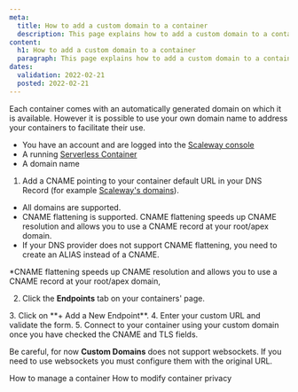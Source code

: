 ```yaml
---
meta:
  title: How to add a custom domain to a container
  description: This page explains how to add a custom domain to a container
content:
  h1: How to add a custom domain to a container
  paragraph: This page explains how to add a custom domain to a container
dates:
  validation: 2022-02-21
  posted: 2022-02-21
---
```


Each container comes with an automatically generated domain on which it is available. However it is possible to use your own domain name to address your containers to facilitate their use.

<Message type="requirement">

- You have an account and are logged into the [Scaleway console](https://console.scaleway.com)
- A running [Serverless Container](https://www.scaleway.com/en/docs/compute/containers/how-to/deploy-a-container/)
- A domain name 

</Message>

1. Add a CNAME pointing to your container default URL in your DNS Record (for example [Scaleway's domains](/network/dns-cloud/how-to/manage-dns-records/)).

<Message type="note">

- All domains are supported.
- CNAME flattening is supported. CNAME flattening speeds up CNAME resolution and allows you to use a CNAME record at your root/apex domain.
- If your DNS provider does not support CNAME flattening, you need to create an ALIAS instead of a CNAME.
  
 *CNAME flattening speeds up CNAME resolution and allows you to use a CNAME record at your root/apex domain, 
</Message>

2. Click the **Endpoints** tab on your containers' page.
  <Lightbox src="scaleway-containers-domain.webp" alt="" />
3. Click on **+ Add a New Endpoint**.
4. Enter your custom URL and validate the form.
5. Connect to your container using your custom domain once you have checked the CNAME and TLS fields.

<Message type="note">

 Be careful, for now **Custom Domains** does not support websockets. If you need to use websockets you must configure them with the original URL.

</Message>

<Navigation title="See Also">
  <PreviousButton to="/compute/containers/how-to/manage-a-container/">How to manage a container</PreviousButton>
  <NextButton to="/compute/containers/how-to/modify-container-privacy/">How to modify container privacy</NextButton>
</Navigation>
